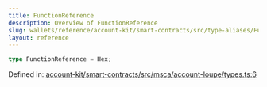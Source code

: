 ```yaml
---
title: FunctionReference
description: Overview of FunctionReference
slug: wallets/reference/account-kit/smart-contracts/src/type-aliases/FunctionReference
layout: reference
---
```


```ts
type FunctionReference = Hex;
```

Defined in: [account-kit/smart-contracts/src/msca/account-loupe/types.ts:6](https://github.com/alchemyplatform/aa-sdk/blob/08da565ff1e1b5bcae4581d79993c4ed9e522c16/account-kit/smart-contracts/src/msca/account-loupe/types.ts#L6)
